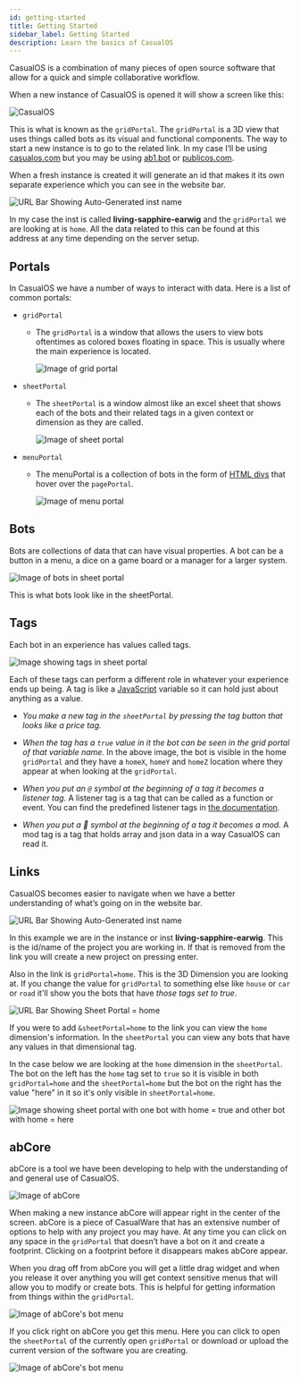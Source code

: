 ```yaml
---
id: getting-started
title: Getting Started
sidebar_label: Getting Started
description: Learn the basics of CasualOS
---
```



CasualOS is a combination of many pieces of open source software that allow for a quick and simple collaborative workflow.

When a new instance of CasualOS is opened it will show a screen like this:

![CasualOS](../../static/img/intro/casualos_start.png)

This is what is known as the `gridPortal`. The `gridPortal` is a 3D view that uses things called <GlossaryRef term='bot'>bots</GlossaryRef> as its visual and functional components.
The way to start a new instance is to go to the related link. In my case I’ll be using [casualos.com](https://casualos.com) but you may be using [ab1.bot](https://ab1.bot) or [publicos.com](https://publicos.com).

When a fresh instance is created it will generate an id that makes it its own separate experience which you can see in the website bar.

![URL Bar Showing Auto-Generated inst name](../../static/img/intro/casualos_url.png)

In my case the <GlossaryRef term='instance'>inst</GlossaryRef> is called **living-sapphire-earwig** and the `gridPortal` we are looking at is `home`.
All the data related to this can be found at this address at any time depending on the server setup.

## Portals

In CasualOS we have a number of ways to interact with data.
Here is a list of common portals:

-   `gridPortal`
    -   The `gridPortal` is a window that allows the users to view bots oftentimes as colored boxes floating in space.
        This is usually where the main experience is located.

        ![Image of grid portal](../../static/img/intro/gridPortal.png)

-   `sheetPortal`
    -   The `sheetPortal` is a window almost like an excel sheet that shows each of the bots and their related tags in a given context or dimension as they are called.

        ![Image of sheet portal](../../static/img/intro/sheetPortal.png)

-   `menuPortal`
    -   The menuPortal is a collection of bots in the form of [HTML divs](https://developer.mozilla.org/en-US/docs/Web/HTML/Element/div) that hover over the `pagePortal`.

        ![Image of menu portal](../../static/img/intro/menuPortal.png)

## Bots

<GlossaryRef term='bot'>Bots</GlossaryRef> are collections of data that can have visual properties.
A bot can be a button in a menu, a dice on a game board or a manager for a larger system.

![Image of bots in sheet portal](../../static/img/intro/botsInSheetPortal.png)

This is what bots look like in the sheetPortal.

## Tags

Each bot in an experience has values called <GlossaryRef term='tag'>tags</GlossaryRef>.

![Image showing tags in sheet portal](../../static/img/intro/sheetPortalTags.png)

Each of these tags can perform a different role in whatever your experience ends up being.
A tag is like a [JavaScript](https://javascript.info/intro) variable so it can hold just about anything as a value.

-   _You make a new tag in the `sheetPortal` by pressing the tag button that looks like a price tag._

-   _When the tag has a `true` value in it the bot can be seen in the grid portal of that variable name._
In the above image, the bot is visible in the home `gridPortal` and they have a `homeX`, `homeY` and `homeZ` location where they appear at when looking at the `gridPortal`.

-   _When you put an `@` symbol at the beginning of a tag it becomes a listener tag._
A listener tag is a tag that can be called as a function or event.
You can find the predefined listener tags in [the documentation](../tags/listen.mdx).

-   _When you put a 🧬 symbol at the beginning of a tag it becomes a mod._
A mod tag is a tag that holds array and json data in a way CasualOS can read it.

## Links

CasualOS becomes easier to navigate when we have a better understanding of what’s going on in the website bar.

![URL Bar Showing Auto-Generated inst name](../../static/img/intro/casualos_url.png)

In this example we are in the instance or  <GlossaryRef term='instance'>inst</GlossaryRef> **living-sapphire-earwig**.
This is the id/name of the project you are working in.
If that is removed from the link you will create a new project on pressing enter.

Also in the link is `gridPortal=home`.
This is the  <GlossaryRef term='dimension'>3D Dimension</GlossaryRef> you are looking at.
If you change the value for `gridPortal` to something else like `house` or `car` or `road` it'll show you the bots that have _those tags set to true_.

![URL Bar Showing Sheet Portal = home](../../static/img/intro/casualos_sheetPortalUrl.png)

If you were to add `&sheetPortal=home` to the link you can view the `home` dimension's information.
In the `sheetPortal` you can view any bots that have any values in that dimensional tag.

In the case below we are looking at the `home` dimension in the `sheetPortal`.
The bot on the left has the `home` tag set to `true` so it is visible in both `gridPortal=home` and the `sheetPortal=home` 
but the bot on the right has the value "here" in it so it's only visible in `sheetPortal=home`.

![Image showing sheet portal with one bot with home = true and other bot with home = here](../../static/img/intro/casualos_sheetPortalDimensions.png)

## abCore

<GlossaryRef term='abCore'>abCore</GlossaryRef> is a tool we have been developing to help with the understanding of and general use of CasualOS.

![Image of abCore](../../static/img/intro/ab-1.png)

When making a new instance abCore will appear right in the center of the screen.
abCore is a piece of CasualWare that has an extensive number of options to help with any project you may have.
At any time you can click on any space in the `gridPortal` that doesn’t have a bot on it and create a footprint.
Clicking on a footprint before it disappears makes abCore appear.

When you drag off from abCore you will get a little drag widget and when you release it over anything you will get context sensitive menus that will allow you to modify or create bots.
This is helpful for getting information from things within the `gridPortal`.

![Image of abCore's bot menu](../../static/img/intro/ab-1_selectMenu.png)

If you click right on abCore you get this menu.
Here you can click to open the `sheetPortal` of the currently open `gridPortal` or download or upload the current version of the software you are creating.

![Image of abCore's bot menu](../../static/img/intro/ab-1_mainMenu.png)